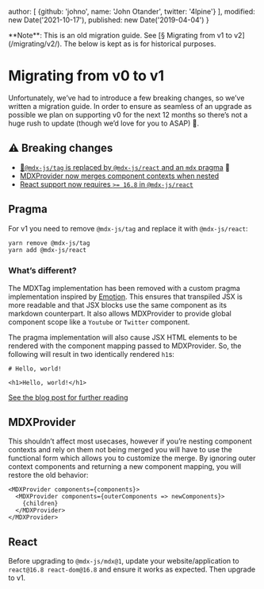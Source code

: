 
  author: [
    {github: 'johno', name: 'John Otander', twitter: '4lpine'}
  ],
  modified: new Date('2021-10-17'),
  published: new Date('2019-04-04')
}

<Note type="legacy">
  **Note**: This is an old migration guide.
  See [§ Migrating from v1 to v2](/migrating/v2/).
  The below is kept as is for historical purposes.
</Note>

# Migrating from v0 to v1

Unfortunately, we’ve had to introduce a few breaking changes, so we’ve written a
migration guide.
In order to ensure as seamless of an upgrade as possible we plan on supporting
v0 for the next 12 months so there’s not a huge rush to update (though we’d
love for you to ASAP) 📆.

## ⚠️ Breaking changes

* [🚨`@mdx-js/tag` is replaced by `@mdx-js/react` and an `mdx` pragma](#pragma) 🚨
* [MDXProvider now merges component contexts when nested](#mdxprovider)
* [React support now requires `>= 16.8` in `@mdx-js/react`](#react)

## Pragma

For v1 you need to remove `@mdx-js/tag` and replace it with `@mdx-js/react`:

```sh
yarn remove @mdx-js/tag
yarn add @mdx-js/react
```

### What’s different?

The MDXTag implementation has been removed with a custom pragma implementation
inspired by
[Emotion](https://emotion.sh/docs/css-prop#jsx-pragma).
This ensures that transpiled JSX is more readable and that JSX blocks use the
same component as its markdown counterpart.
It also allows MDXProvider to provide global component scope like a `Youtube`
or `Twitter` component.

The pragma implementation will also cause JSX HTML elements to be rendered with
the component mapping passed to MDXProvider.
So, the following will result in two identically rendered `h1`s:

```mdx
# Hello, world!

<h1>Hello, world!</h1>
```

[See the blog post for further reading](/blog/custom-pragma/)

## MDXProvider

This shouldn’t affect most usecases, however if you’re nesting component
contexts and rely on them not being merged you will have to use the functional
form which allows you to customize the merge.
By ignoring outer context components and returning a new component mapping, you
will restore the old behavior:

```tsx
<MDXProvider components={components}>
  <MDXProvider components={outerComponents => newComponents}>
    {children}
  </MDXProvider>
</MDXProvider>
```

## React

Before upgrading to `@mdx-js/mdx@1`, update your website/application to
`react@16.8 react-dom@16.8` and ensure it works as expected.
Then upgrade to v1.
